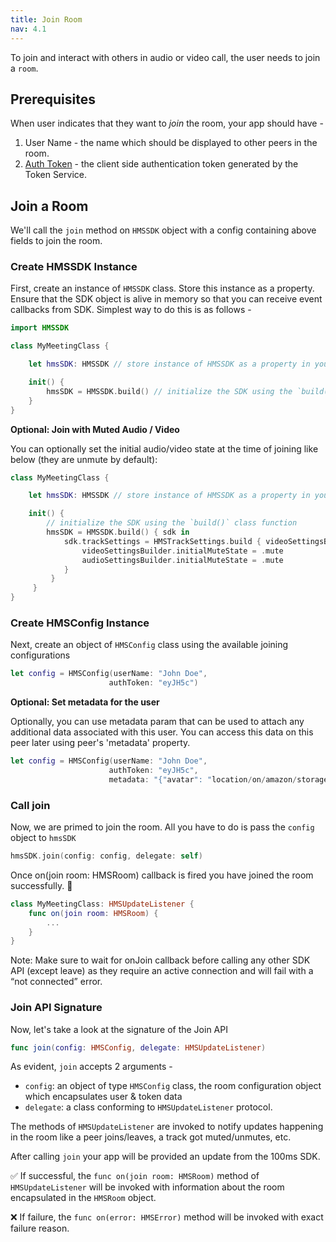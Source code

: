 ---
title: Join Room
nav: 4.1
---

To join and interact with others in audio or video call, the user needs to join a `room`.

## Prerequisites

When user indicates that they want to _join_ the room, your app should have -

1. User Name - the name which should be displayed to other peers in the room.
2. [Auth Token](../guides/token) - the client side authentication token generated by the Token Service.

## Join a Room

We'll call the `join` method on `HMSSDK` object with a config containing above fields to join the room.

<StepsContainer>

### Create HMSSDK Instance

First, create an instance of `HMSSDK` class. Store this instance as a property. Ensure that the SDK object is alive in memory so that you can receive event callbacks from SDK. Simplest way to do this is as follows -

```swift
import HMSSDK

class MyMeetingClass {

    let hmsSDK: HMSSDK // store instance of HMSSDK as a property in your class

    init() {
        hmsSDK = HMSSDK.build() // initialize the SDK using the `build()` class function
    }
}
```

**Optional: Join with Muted Audio / Video**

You can optionally set the initial audio/video state at the time of joining like below (they are unmute by default):

```swift
class MyMeetingClass {

    let hmsSDK: HMSSDK // store instance of HMSSDK as a property in your class

    init() {
        // initialize the SDK using the `build()` class function
        hmsSDK = HMSSDK.build() { sdk in
            sdk.trackSettings = HMSTrackSettings.build { videoSettingsBuilder, audioSettingsBuilder in
                videoSettingsBuilder.initialMuteState = .mute
                audioSettingsBuilder.initialMuteState = .mute
            }
         }
     }
}
```

### Create HMSConfig Instance

Next, create an object of `HMSConfig` class using the available joining configurations

```swift
let config = HMSConfig(userName: "John Doe",
                      authToken: "eyJH5c")
```

**Optional: Set metadata for the user**

Optionally, you can use metadata param that can be used to attach any additional data associated with this user. You can access this data on this peer later using peer's 'metadata' property.

```swift
let config = HMSConfig(userName: "John Doe",
                      authToken: "eyJH5c",
                      metadata: "{"avatar": "location/on/amazon/storage"}")
```

### Call join

Now, we are primed to join the room. All you have to do is pass the `config` object to `hmsSDK`

```swift
hmsSDK.join(config: config, delegate: self)
```

Once on(join room: HMSRoom) callback is fired you have joined the room successfully. 🥳

```swift
class MyMeetingClass: HMSUpdateListener {
    func on(join room: HMSRoom) {
        ...
    }
}
```

Note: Make sure to wait for onJoin callback before calling any other SDK API (except leave) as they require an active connection and will fail with a “not connected” error.

</StepsContainer>

### Join API Signature

Now, let's take a look at the signature of the Join API

```swift
func join(config: HMSConfig, delegate: HMSUpdateListener)
```

As evident, `join` accepts 2 arguments -

-   `config`: an object of type `HMSConfig` class, the room configuration object which encapsulates user & token data
-   `delegate`: a class conforming to `HMSUpdateListener` protocol.

The methods of `HMSUpdateListener` are invoked to notify updates happening in the room like a peer joins/leaves, a track got muted/unmutes, etc.

After calling `join` your app will be provided an update from the 100ms SDK.

✅ If successful, the `func on(join room: HMSRoom)` method of `HMSUpdateListener` will be invoked with information about the room encapsulated in the `HMSRoom` object.

❌ If failure, the `func on(error: HMSError)` method will be invoked with exact failure reason.
